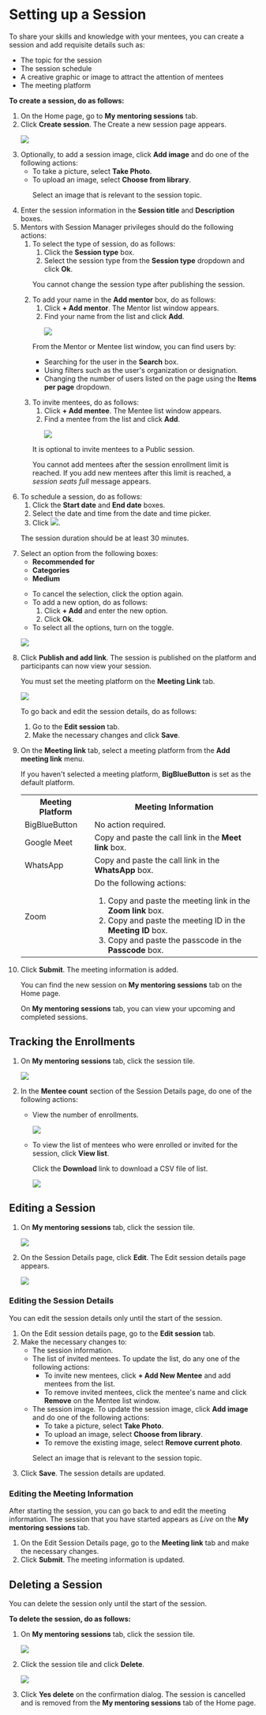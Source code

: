 
# Setting up a Session

To share your skills and knowledge with your mentees, you can create a <PartialExample mentored /> session and add requisite details such as:

* The topic for the session
* The session schedule
* A creative graphic or image to attract the attention of mentees
* The meeting platform

**To create a session, do as follows:**

<ol>
<li>On the Home page, go to <b>My mentoring sessions</b> tab.</li>
<li>Click <b>Create session</b>. The Create a new session page appears.
<p>
    <img src={PortalSessionDetails} />
</p>
</li>
<li>Optionally, to add a session image, click <b>Add image</b> and do one of the following actions:
    <ul>
    <li>To take a picture, select <b>Take Photo</b>.</li>
    <li>To upload an image, select <b>Choose from library</b>.
        <p>  
        <Admonition type="tip">
        <p>Select an image that is relevant to the session topic.</p>
        </Admonition>
        </p>
    </li>
    </ul>
</li>
<li>Enter the session information in the <b>Session title</b> and <b>Description</b> boxes.</li>
<li>Mentors with Session Manager privileges should do the following actions:
    <ol>
    <li>To select the type of session, do as follows:
        <ol>
        <li>Click the <b>Session type</b> box.</li>
        <li>Select the session type from the <b>Session type</b> dropdown and click <b>Ok</b>.</li>
        </ol>
        <p>  
            <Admonition type="note">
            <p>You cannot change the session type after publishing the session.</p>
            </Admonition>
        </p>
    </li>
    <li>To add your name in the <b>Add mentor</b> box, do as follows:
        <ol>
        <li>Click <b>+ Add mentor</b>. The Mentor list window appears.</li>
        <li>Find your name from the list and click <b>Add</b>.
            <p>
            <img src={MentorListWindow} />
            </p>
        </li>
        </ol>
        <p>  
            <Admonition type="tip">
            <p>From the Mentor or Mentee list window, you can find users by:</p>
            <ul>
            <li>Searching for the user in the <b>Search</b> box.</li>
            <li>Using filters such as the user's organization or designation.</li>
            <li>Changing the number of users listed on the page using the <b>Items per page</b> dropdown.</li>
            </ul>
            </Admonition>
        </p>
    </li>
    <li>To invite mentees, do as follows:
        <ol>
        <li>Click <b>+ Add mentee</b>. The Mentee list window appears.</li>
        <li>Find a mentee from the list and click <b>Add</b>.
            <p>
            <img src={MenteeListWindow} />
            </p>
        </li>
        </ol>
        <p>  
            <Admonition type="tip">
            <p>It is optional to invite mentees to a Public session.</p>
            <p>You cannot add mentees after the session enrollment limit is reached. If you add new mentees after this limit is reached, a <i>session seats full</i> message appears.</p>
            </Admonition>
        </p>
    </li>
    </ol>
</li>
<li>To schedule a session, do as follows:
    <ol>
    <li>Click the <b>Start date</b> and <b>End date</b> boxes.</li>
    <li>Select the date and time from the date and time picker.</li>
    <li>Click <img src={SelectDateAndTime} />.</li>
    </ol>
<p>  
    <Admonition type="note">
    <p>The session duration should be at least 30 minutes.</p>
    </Admonition>
</p>
</li>
<li>Select an option from the following boxes:
    <ul>
    <li><b>Recommended for</b></li>
    <li><b>Categories</b></li>
    <li><b>Medium</b></li>
    </ul>
<p>
    <Admonition type="tip">
    <ul>
    <li>To cancel the selection, click the option again.</li>
    <li>To add a new option, do as follows:
        <ol>
        <li>Click <b>+ Add</b> and enter the new option.</li>
        <li>Click <b>Ok</b>.</li>
        </ol>
    </li>
    <li>To select all the options, turn on the toggle.</li>
    </ul>
    </Admonition>
</p>
<p>
    <img src={PortalSessionDetailsOptions} />  
</p> 
</li>
<li>Click <b>Publish and add link</b>. The session is published on the platform and participants can now view your session.
<p>
    <Admonition type="note">
    <p>You must set the meeting platform on the <b>Meeting Link</b> tab.</p>
    </Admonition>
</p>
<p>
    <img src={PortalAddMeetingLink} />  
</p>
<p>
    <Admonition type="tip">
    <p>To go back and edit the session details, do as follows:</p>
    <ol>
    <li>Go to the <b>Edit session</b> tab.</li>
    <li>Make the necessary changes and click <b>Save</b>.</li>
    </ol>
    </Admonition>
</p>
</li>
<li>On the <b>Meeting link</b> tab, select a meeting platform from the <b>Add meeting link</b> menu.
    <p>
        <Admonition type="note">
        <p>If you haven't selected a meeting platform, <b>BigBlueButton</b> is set as the default platform.</p>
        </Admonition>
    </p>
<table>
  <tr>
    <th>Meeting Platform</th>
    <th>Meeting Information</th>
  </tr>
  <tr>
    <td>BigBlueButton</td>
    <td>No action required.</td>
  </tr>
  <tr>
    <td>Google Meet</td>
    <td>Copy and paste the call link in the <b>Meet link</b> box.</td>
  </tr>
  <tr>
    <td>WhatsApp</td>
    <td>Copy and paste the call link in the <b>WhatsApp</b> box.</td>
  </tr>
  <tr>
    <td>Zoom</td>
    <td>
    Do the following actions: 
    <ol>
        <li>Copy and paste the meeting link in the <b>Zoom link</b> box.</li>
        <li>Copy and paste the meeting ID in the <b>Meeting ID</b> box.</li>
        <li>Copy and paste the passcode in the <b>Passcode</b> box.</li>
    </ol>
    </td>
  </tr>
</table>
</li>
<li>Click <b>Submit</b>. The meeting information is added.
<p>
    <Admonition type="tip">
    <p>You can find the new session on <b>My mentoring sessions</b> tab on the Home page.</p>
    <p>On <b>My mentoring sessions</b> tab, you can view your upcoming and completed sessions.</p>
    </Admonition>
</p>
</li>
</ol>

## Tracking the Enrollments

1. On <b>My mentoring sessions</b> tab, click the session tile.

    <p>
        <img src={PortalNewSession} />
    </p>

2.  In the **Mentee count** section of the Session Details page, do one of the following actions:

    * View the number of enrollments.

        <p>
        <img src={PortalEditAndDeleteSession} />
        </p>

    * To view the list of mentees who were enrolled or invited for the session, click **View list**. 

        <p>
        <Admonition type="tip">
        <p>Click the <b>Download</b> link to download a CSV file of list.</p>
        </Admonition>
        </p>

        ![](media/menteeenrollmentlist.png)

## Editing a Session

1. On <b>My mentoring sessions</b> tab, click the session tile.

    <p>
        <img src={PortalNewSession} />
    </p>

2. On the Session Details page, click <b>Edit</b>. The Edit session details page appears.

    <p>
        <img src={PortalEditAndDeleteSession} />
    </p>

### Editing the Session Details

<p>
<Admonition type="note">
<p>You can edit the session details only until the start of the session.</p>
</Admonition>
</p>
<ol>
<li>On the Edit session details page, go to the <b>Edit session</b> tab.</li>
<li>Make the necessary changes to:
<ul>
<li>The session information.</li>
<li>The list of invited mentees. To update the list, do any one of the following actions:
    <ul>
    <li>To invite new mentees, click <b>+ Add New Mentee</b> and add mentees from the list.</li>
    <li>To remove invited mentees, click the mentee's name and click <b>Remove</b> on the Mentee list window.</li>
    </ul>
</li>
<li>The session image. To update the session image, click <b>Add image</b> and do one of the following actions:
    <ul>
    <li>To take a picture, select <b>Take Photo</b>.</li>
    <li>To upload an image, select <b>Choose from library</b>.</li>
    <li>To remove the existing image, select <b>Remove current photo</b>.</li>
    </ul>
<p>  
    <Admonition type="tip">
    <p>Select an image that is relevant to the session topic.</p>
    </Admonition>
</p>
</li>
</ul>
</li>
<li>Click <b>Save</b>. The session details are updated.</li>
</ol>

### Editing the Meeting Information
<p>
<Admonition type="tip">
<p>After starting the session, you can go back to <PartialExample mentored /> and edit the meeting information. The session that you have started appears as <i>Live</i> on the <b>My mentoring sessions</b> tab.</p>
</Admonition>
</p>
<ol>
<li>On the Edit Session Details page, go to the <b>Meeting link</b> tab and make the necessary changes.</li>
<li>Click <b>Submit</b>. The meeting information is updated.</li>
</ol>

## Deleting a Session

<Admonition type="note">
<p>You can delete the session only until the start of the session.</p>
</Admonition>

**To delete the session, do as follows:**

1. On <b>My mentoring sessions</b> tab, click the session tile.

    <p>
        <img src={PortalNewSession} />
    </p>

2. Click the session tile and click <b>Delete</b>.

    <p>
        <img src={PortalEditAndDeleteSession} />
    </p>

3. Click <b>Yes delete</b> on the confirmation dialog. The session is cancelled and is removed from the <b>My mentoring sessions</b> tab of the Home page.



